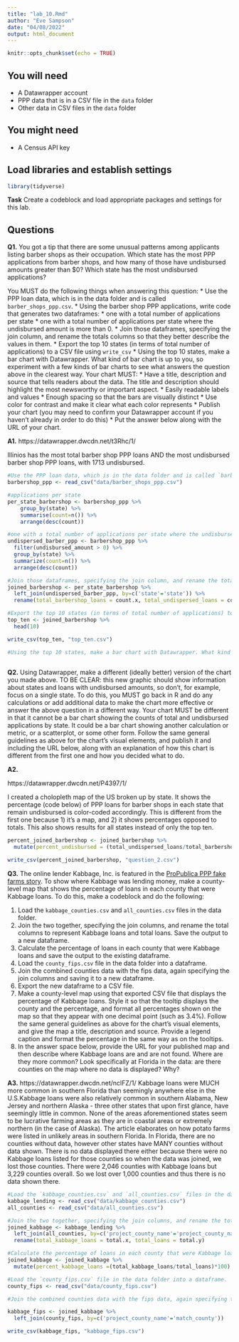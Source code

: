 ```yaml
---
title: "lab_10.Rmd"
author: "Eve Sampson"
date: "04/08/2022"
output: html_document
---
```


```r
knitr::opts_chunk$set(echo = TRUE)
```

## You will need

* A Datawrapper account
* PPP data that is in a CSV file in the `data` folder
* Other data in CSV files in the `data` folder

## You might need

* A Census API key

## Load libraries and establish settings

```r
library(tidyverse)
```

**Task** Create a codeblock and load appropriate packages and settings for this lab.

## Questions

**Q1.** You got a tip that there are some unusual patterns among applicants listing barber shops as their occupation. Which state has the most PPP applications from barber shops, and how many of those have undisbursed amounts greater than $0? Which state has the most undisbursed applications?

You MUST do the following things when answering this question:
* Use the PPP loan data, which is in the data folder and is called `barber_shops_ppp.csv`.
* Using the barber shop PPP applications, write code that generates two dataframes:
  * one with a total number of applications per state
  * one with a total number of applications per state where the undisbursed amount is more than 0.
* Join those dataframes, specifying the join column, and rename the totals columns so that they better describe the values in them.
* Export the top 10 states (in terms of total number of applications) to a CSV file using `write_csv`
* Using the top 10 states, make a bar chart with Datawrapper. What kind of bar chart is up to you, so experiment with a few kinds of bar charts to see what answers the question above in the clearest way. Your chart MUST:
  * Have a title, description and source that tells readers about the data. The title and description should highlight the most newsworthy or important aspect.
  * Easily readable labels and values
  * Enough spacing so that the bars are visually distinct
  * Use color for contrast and make it clear what each color represents
* Publish your chart (you may need to confirm your Datawrapper account if you haven't already in order to do this)
* Put the answer below along with the URL of your chart.

**A1.**
https://datawrapper.dwcdn.net/t3Rhc/1/

Illinios has the most total barber shop PPP loans AND the most undisbursed barber shop PPP loans, with 1713 undisbursed. 
```r
#Use the PPP loan data, which is in the data folder and is called `barber_shops_ppp.csv`
barbershop_ppp <- read_csv("data/barber_shops_ppp.csv")

#applications per state
per_state_barbershop <- barbershop_ppp %>%
    group_by(state) %>%
    summarise(count=n()) %>%
    arrange(desc(count))

#one with a total number of applications per state where the undisbursed amount is more than 0.
undispersed_barber_ppp <- barbershop_ppp %>%
  filter(undisbursed_amount > 0) %>%
  group_by(state) %>%
  summarize(count=n()) %>%
  arrange(desc(count))

#Join those dataframes, specifying the join column, and rename the totals columns so that they better describe the values in them.
joined_barbershop <- per_state_barbershop %>%
  left_join(undispersed_barber_ppp, by=c('state'='state')) %>%
  rename(total_barbershop_loans = count.x, total_undispersed_loans = count.y)

#Export the top 10 states (in terms of total number of applications) to a CSV file using `write_csv`
top_ten <- joined_barbershop %>% 
  head(10) 

write_csv(top_ten, "top_ten.csv")

#Using the top 10 states, make a bar chart with Datawrapper. What kind of bar chart is up to you, so experiment with a few kinds of bar charts to see what answers the question above in the clearest way.
  

```


**Q2.** Using Datawrapper, make a different (ideally better) version of the chart you made above. TO BE CLEAR: this new graphic should show information about states and loans with undisbursed amounts, so don't, for example, focus on a single state. To do this, you MUST go back in R and do any calculations or add additional data to make the chart more effective or answer the above question in a different way. Your chart MUST be different in that it cannot be a bar chart showing the counts of total and undisbursed applications by state. It could be a bar chart showing another calculation or metric, or a scatterplot, or some other form. Follow the same general guidelines as above for the chart's visual elements, and publish it and including the URL below, along with an explanation of how this chart is different from the first one and how you decided what to do.

**A2.**

https://datawrapper.dwcdn.net/P4397/1/

I created a cholopleth map of the US broken up by state. It shows the percentage (code below) of PPP loans for barber shops in each state that remain undisbursed is color-coded accordingly. This is different from the first one because 1) it's a map, and 2) it shows percentages opposed to totals. This also shows results for all states instead of only the top ten.

```r
percent_joined_barbershop <- joined_barbershop %>%
  mutate(percent_undisbursed = (total_undispersed_loans/total_barbershop_loans)*100)

write_csv(percent_joined_barbershop, "question_2.csv")
```

**Q3.** The online lender Kabbage, Inc. is featured in the [ProPublica PPP fake farms story](https://www.propublica.org/article/ppp-farms). To show where Kabbage was lending money, make a county-level map that shows the percentage of loans in each county that were Kabbage loans. To do this, make a codeblock and do the following:

1. Load the `kabbage_counties.csv` and `all_counties.csv` files in the data folder.
2. Join the two together, specifying the join columns, and rename the total columns to represent Kabbage loans and total loans. Save the output to a new dataframe.
3. Calculate the percentage of loans in each county that were Kabbage loans and save the output to the existing dataframe.
4. Load the `county_fips.csv` file in the data folder into a dataframe.
5. Join the combined counties data with the fips data, again specifying the join columns and saving it to a new dataframe.
6. Export the new dataframe to a CSV file.
7. Make a county-level map using that exported CSV file that displays the percentage of Kabbage loans. Style it so that the tooltip displays the county and the percentage, and format all percentages shown on the map so that they appear with one decimal point (such as 3.4%). Follow the same general guidelines as above for the chart's visual elements, and give the map a title, description and source. Provide a legend caption and format the percentage in the same way as on the tooltips.
8. In the answer space below, provide the URL for your published map and then describe where Kabbage loans are and are not found. Where are they more common? Look specifically at Florida in the data: are there counties on the map where no data is displayed? Why?

**A3.**  https://datawrapper.dwcdn.net/nclFZ/1/ 
Kabbage loans were MUCH more common in southern Florida than seemingly anywhere else in the U.S.Kabbage loans were also relatively common in southern Alabama, New Jersey and northern Alaska - three other states that upon first glance, have seemingly little in common. None of the areas aforementioned states seem to be lucrative farming areas as they are in coastal areas or extremely northern (in the case of Alaska). The article elaborates on how potato farms were listed in unlikely areas in southern Florida. In Florida, there are no counties without data, however other states have MANY counties without data shown. There is no data displayed there either because there were no Kabbage loans listed for those counties so when the data was joined, we lost those counties. There were 2,046 counties with Kabbage loans but 3,229 counties overall. So we lost over 1,000 counties and thus there is no data shown there. 

```r
#Load the `kabbage_counties.csv` and `all_counties.csv` files in the data folder.
kabbage_lending <- read_csv("data/kabbage_counties.csv")
all_counties <- read_csv("data/all_counties.csv")

#Join the two together, specifying the join columns, and rename the total columns to represent Kabbage loans and total loans. Save the output to a new dataframe.
joined_kabbage <- kabbage_lending %>%
  left_join(all_counties, by=c('project_county_name'='project_county_name', "project_state"="project_state")) %>%
  rename(total_kabbage_loans = total.x, total_loans = total.y)

#Calculate the percentage of loans in each county that were Kabbage loans and save the output to the existing dataframe.
joined_kabbage <- joined_kabbage %>%
  mutate(percent_kabbage_loans =(total_kabbage_loans/total_loans)*100)

#Load the `county_fips.csv` file in the data folder into a dataframe.
county_fips <- read_csv("data/county_fips.csv")

#Join the combined counties data with the fips data, again specifying the join columns and saving it to a new dataframe.

kabbage_fips <- joined_kabbage %>%
  left_join(county_fips, by=c('project_county_name'='match_county'))

write_csv(kabbage_fips, "kabbage_fips.csv")
```